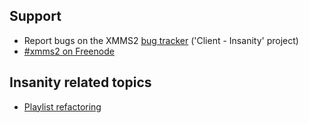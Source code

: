 {{Client| name=Insanity| author=[[Alexander Botero-Lowry]] & [[Sham Chukoury]]| website=http://git.xmms.se/?p=insanity.git;a=summary| version=''N/A''| devlanguage=Python| ui=GTK2| screenshots=http://exodus.xmms.se/~alex/insan_line.png| description=Insanity is a simple but complete XMMS2 client. (Yes, sounds insane, doesn't it?)

Features:
* Simple playback controls
* Easy-to-use playlist and medialib views
* Cover art support
}}

== Support ==
* Report bugs on the XMMS2 [http://bugs.xmms2.xmms.se bug tracker] ('Client - Insanity' project)
* [irc://irc.freenode.net #xmms2 on Freenode]

== Insanity related topics ==
* [[Client:Insanity/Playlist refactoring | Playlist refactoring]]